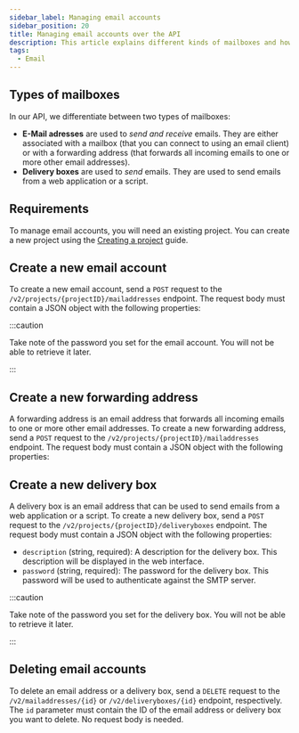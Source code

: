 ```yaml
---
sidebar_label: Managing email accounts
sidebar_position: 20
title: Managing email accounts over the API
description: This article explains different kinds of mailboxes and how to manage them via the API
tags:
  - Email
---
```



## Types of mailboxes

In our API, we differentiate between two types of mailboxes:

- **E-Mail adresses** are used to _send and receive_ emails. They are either associated with a mailbox (that you can connect to using an email client) or with a forwarding address (that forwards all incoming emails to one or more other email addresses).
- **Delivery boxes** are used to _send_ emails. They are used to send emails from a web application or a script.

## Requirements

To manage email accounts, you will need an existing project. You can create a new project using the [Creating a project](../create-project) guide.

## Create a new email account

To create a new email account, send a `POST` request to the `/v2/projects/{projectID}/mailaddresses` endpoint. The request body must contain a JSON object with the following properties:

<SchemaFromSpec
  apiVersion="v2"
  path="#/components/schemas/de.mittwald.v1.mail.CreateMailAddress"
  withExample
/>

:::caution

Take note of the password you set for the email account. You will not be able to retrieve it later.

:::

<OperationHint tag="Mail" operation="mail-create-mail-address" />

## Create a new forwarding address

A forwarding address is an email address that forwards all incoming emails to one or more other email addresses. To create a new forwarding address, send a `POST` request to the `/v2/projects/{projectID}/mailaddresses` endpoint. The request body must contain a JSON object with the following properties:

<SchemaFromSpec
  apiVersion="v2"
  path="#/components/schemas/de.mittwald.v1.mail.CreateForwardAddress"
  withExample
/>

## Create a new delivery box

A delivery box is an email address that can be used to send emails from a web application or a script. To create a new delivery box, send a `POST` request to the `/v2/projects/{projectID}/deliveryboxes` endpoint. The request body must contain a JSON object with the following properties:

- `description` (string, required): A description for the delivery box. This description will be displayed in the web interface.
- `password` (string, required): The password for the delivery box. This password will be used to authenticate against the SMTP server.

:::caution

Take note of the password you set for the delivery box. You will not be able to retrieve it later.

:::

<OperationHint tag="Mail" operation="mail-create-deliverybox" />

## Deleting email accounts

To delete an email address or a delivery box, send a `DELETE` request to the `/v2/mailaddresses/{id}` or `/v2/deliveryboxes/{id}` endpoint, respectively. The `id` parameter must contain the ID of the email address or delivery box you want to delete. No request body is needed.
